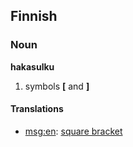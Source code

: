 ==Finnish==

===Noun===
'''hakasulku'''
#symbols '''[''' and ''']'''

====Translations====
*[[msg:en]]: [[square bracket]]